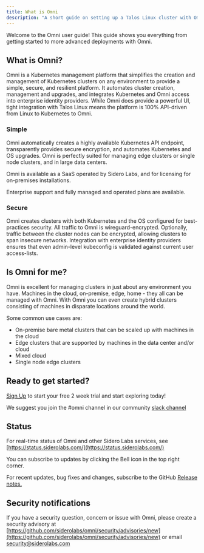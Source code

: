 ```yaml
---
title: What is Omni
description: "A short guide on setting up a Talos Linux cluster with Omni."
---
```


Welcome to the Omni user guide! This guide shows you everything from getting started to more advanced deployments with Omni.

## What is Omni?

Omni is a Kubernetes management platform that simplifies the creation and management of Kubernetes clusters on any environment to provide a simple, secure, and resilient platform. It automates cluster creation, management and upgrades, and integrates Kubernetes and Omni access into enterprise identity providers. While Omni does provide a powerful UI, tight integration with Talos Linux means the platform is 100% API-driven from Linux to Kubernetes to Omni.

### Simple

Omni automatically creates a highly available Kubernetes API endpoint, transparently provides secure encryption, and automates Kubernetes and OS upgrades. Omni is perfectly suited for managing edge clusters or single node clusters, and in large data centers.

Omni is available as a SaaS operated by Sidero Labs, and for licensing for on-premises installations.


Enterprise support and fully managed and operated plans are available.

### Secure

Omni creates clusters with both Kubernetes and the OS configured for best-practices security. All traffic to Omni is wireguard-encrypted. Optionally, traffic between the cluster nodes can be encrypted, allowing clusters to span insecure networks. Integration with enterprise identity providers ensures that even admin-level kubeconfig is validated against current user access-lists.

## Is Omni for me?

Omni is excellent for managing clusters in just about any environment you have. Machines in the cloud, on-premise, edge, home - they all can be managed with Omni. With Omni you can even create hybrid clusters consisting of machines in disparate locations around the world.

Some common use cases are:

* On-premise bare metal clusters that can be scaled up with machines in the cloud
* Edge clusters that are supported by machines in the data center and/or cloud
* Mixed cloud
* Single node edge clusters

## Ready to get started?

[Sign Up](https://signup.siderolabs.io/) to start your free 2 week trial and start exploring today!

We suggest you join the #omni channel in our community [slack channel](https://slack.dev.talos-systems.io/)

## Status

For real-time status of Omni and other Sidero Labs services, see [https://status.siderolabs.com/](https://status.siderolabs.com/)

You can subscribe to updates by clicking the Bell icon in the top right corner.

For recent updates, bug fixes and changes, subscribe to the GitHub [Release notes.](https://github.com/siderolabs/omni/releases)

## Security notifications

If you have a security question, concern or issue with Omni, please create a security advisory at [https://github.com/siderolabs/omni/security/advisories/new](https://github.com/siderolabs/omni/security/advisories/new) or email [security@siderolabs.com](mailto:security@siderolabs.com)


